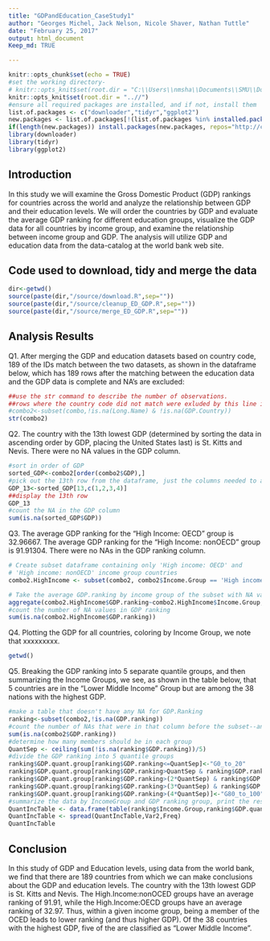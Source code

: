 ```yaml
---
title: "GDPandEducation_CaseStudy1"
author: "Georges Michel, Jack Nelson, Nicole Shaver, Nathan Tuttle"
date: "February 25, 2017"
output: html_document
Keep_md: TRUE

---
```


```r
knitr::opts_chunk$set(echo = TRUE)
#set the working directory-
# knitr::opts_knit$set(root.dir = "C:\\Users\\nmsha\\Documents\\SMU\\DoingDataScience\\homework\\CaseStudy1")
knitr::opts_knit$set(root.dir = "..//")
#ensure all required packages are installed, and if not, install them
list.of.packages <- c("downloader","tidyr","ggplot2")
new.packages <- list.of.packages[!(list.of.packages %in% installed.packages()[,"Package"])]
if(length(new.packages)) install.packages(new.packages, repos="http://cran.rstudio.com/")
library(downloader)
library(tidyr)
library(ggplot2)
```

## Introduction

In this study we will examine the Gross Domestic Product (GDP) rankings for countries across the world and analyze the relationship between GDP and their education levels. We will order the countries by GDP and evaluate the average GDP ranking for different education groups, visualize the GDP data for all countries by income group, and examine the relationship between income group and GDP. The analysis will utilize GDP and education data from the data-catalog at the world bank web site.


## Code used to download, tidy and merge the data
```r
dir<-getwd()
source(paste(dir,"/source/download.R",sep=""))
source(paste(dir,"/source/cleanup_ED_GDP.R",sep=""))
source(paste(dir,"/source/merge_ED_GDP.R",sep=""))
```

## Analysis Results

Q1. After merging the GDP and education datasets based on country code, 189 of the IDs match between the two datasets, as shown in the dataframe below, which has 189 rows after the matching between the education data and the GDP data is complete and NA's are excluded:
```r
##use the str command to describe the number of observations.
##rows where the country code did not match were exluded by this line in merge_ED_GDP.R--
#combo2<-subset(combo,!is.na(Long.Name) & !is.na(GDP.Country))
str(combo2)
```

Q2. The country with the 13th lowest GDP (determined by sorting the data in ascending order by GDP, placing the United States last) is St. Kitts and Nevis. There were no NA values in the GDP column.
```r
#sort in order of GDP
sorted_GDP<-combo2[order(combo2$GDP),]
#pick out the 13th row from the dataframe, just the columns needed to answer the question
GDP_13<-sorted_GDP[13,c(1,2,3,4)]
##display the 13th row
GDP_13
#count the NA in the GDP column
sum(is.na(sorted_GDP$GDP))
```

Q3. The average GDP ranking for the "High Income: OECD" group is 32.96667. The average GDP ranking for the "High Income: nonOECD" group is 91.91304. There were no NAs in the GDP ranking column. 
```r
# Create subset dataframe containing only 'High income: OECD' and 
# 'High income: nonOECD' income group countries
combo2.HighIncome <- subset(combo2, combo2$Income.Group == 'High income: OECD' | combo2$Income.Group == 'High income: nonOECD')

# Take the average GDP.ranking by income group of the subset with NA values removed
aggregate(combo2.HighIncome$GDP.ranking~combo2.HighIncome$Income.Group, combo2.HighIncome, mean, na.rm = TRUE)
#count the number of NA values in GDP ranking
sum(is.na(combo2.HighIncome$GDP.ranking))
```

Q4. Plotting the GDP for all countries, coloring by Income Group, we note that xxxxxxxxx.
```r
getwd()
```

Q5. Breaking the GDP ranking into 5 separate quantile groups, and then summarizing the Income Groups, we see, as shown in the table below, that 5 countries are in the "Lower Middle Income" Group but are among the 38 nations with the highest GDP.
```r

#make a table that doesn't have any NA for GDP.Ranking
ranking<-subset(combo2,!is.na(GDP.ranking))
#count the number of NAs that were in that column before the subset--answer is 35
sum(is.na(combo2$GDP.ranking))
#determine how many members should be in each group
QuantSep <- ceiling(sum(!is.na(ranking$GDP.ranking))/5)
#divide the GDP ranking into 5 quantile groups
ranking$GDP.quant.group[ranking$GDP.ranking<=QuantSep]<-"G0_to_20"
ranking$GDP.quant.group[ranking$GDP.ranking>QuantSep & ranking$GDP.ranking<=(2*QuantSep)]<-"G20_to_40"
ranking$GDP.quant.group[ranking$GDP.ranking>(2*QuantSep) & ranking$GDP.ranking<=(3*QuantSep)]<-"G40_to_60"
ranking$GDP.quant.group[ranking$GDP.ranking>(3*QuantSep) & ranking$GDP.ranking<=(4*QuantSep)]<-"G60_to_80"
ranking$GDP.quant.group[ranking$GDP.ranking>(4*QuantSep)]<-"G80_to_100"
#summarize the data by IncomeGroup and GDP ranking group, print the result
QuantIncTable <- data.frame(table(ranking$Income.Group,ranking$GDP.quant.group))
QuantIncTable <- spread(QuantIncTable,Var2,Freq)
QuantIncTable

```

## Conclusion
In this study of GDP and Education levels, using data from the world bank, we find that there are 189 countries from which we can make conclusions about the GDP and education levels. The country with the 13th lowest GDP is St. Kitts and Nevis. The High.Income:nonOCED groups have an average ranking of 91.91, while the High.Income:OECD groups have an average ranking of 32.97. Thus, within a given income group, being a member of the OCED leads to lower ranking (and thus higher GDP). Of the 38 countries with the highest GDP, five of the are classified as "Lower Middle Income".

